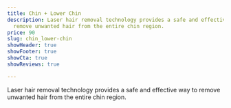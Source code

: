 ```yaml
---
title: Chin + Lower Chin
description: Laser hair removal technology provides a safe and effective way to
  remove unwanted hair from the entire chin region.
price: 90
slug: chin_lower-chin
showHeader: true
showFooter: true
showCta: true
showReviews: true

---
```


Laser hair removal technology provides a safe and effective way to remove unwanted hair from the entire chin region.
